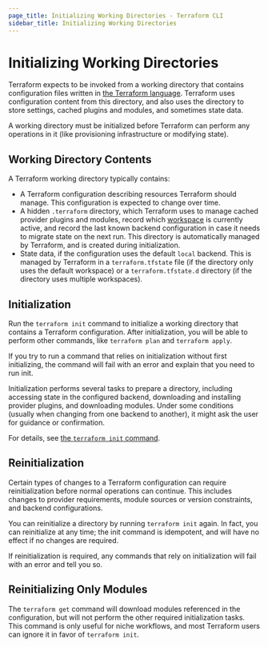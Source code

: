 ```yaml
---
page_title: Initializing Working Directories - Terraform CLI
sidebar_title: Initializing Working Directories
---
```


# Initializing Working Directories

Terraform expects to be invoked from a working directory that contains
configuration files written in
[the Terraform language](/language). Terraform uses
configuration content from this directory, and also uses the directory to store
settings, cached plugins and modules, and sometimes state data.

A working directory must be initialized before Terraform can perform any
operations in it (like provisioning infrastructure or modifying state).

## Working Directory Contents

A Terraform working directory typically contains:

- A Terraform configuration describing resources Terraform should manage. This
  configuration is expected to change over time.
- A hidden `.terraform` directory, which Terraform uses to manage cached
  provider plugins and modules, record which
  [workspace](/cli/workspaces) is currently active, and
  record the last known backend configuration in case it needs to migrate state
  on the next run. This directory is automatically managed by Terraform, and is
  created during initialization.
- State data, if the configuration uses the default `local` backend. This is
  managed by Terraform in a `terraform.tfstate` file (if the directory only uses
  the default workspace) or a `terraform.tfstate.d` directory (if the directory
  uses multiple workspaces).

## Initialization

Run the `terraform init` command to initialize a working directory that contains
a Terraform configuration. After initialization, you will be able to perform
other commands, like `terraform plan` and `terraform apply`.

If you try to run a command that relies on initialization without first
initializing, the command will fail with an error and explain that you need to
run init.

Initialization performs several tasks to prepare a directory, including
accessing state in the configured backend, downloading and installing provider
plugins, and downloading modules. Under some conditions (usually when changing
from one backend to another), it might ask the user for guidance or
confirmation.

For details, see [the `terraform init` command](/cli/commands/init).

## Reinitialization

Certain types of changes to a Terraform configuration can require
reinitialization before normal operations can continue. This includes changes to
provider requirements, module sources or version constraints, and backend
configurations.

You can reinitialize a directory by running `terraform init` again. In fact, you
can reinitialize at any time; the init command is idempotent, and will have no
effect if no changes are required.

If reinitialization is required, any commands that rely on initialization will
fail with an error and tell you so.

## Reinitializing Only Modules

The `terraform get` command will download modules referenced in the
configuration, but will not perform the other required initialization tasks.
This command is only useful for niche workflows, and most Terraform users can
ignore it in favor of `terraform init`.
